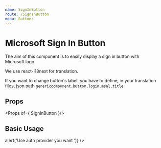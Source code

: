 ```yaml
---
name: SignInButton
route: /SignInButton
menu: Buttons
---
```


# Microsoft Sign In Button

The aim of this component is to easily display a sign in button with Microsoft logo.

We use react-i18next for translation.

If you want to change button's label, you have to define, in your translation files,
json path `genericcomponent.button.login.msal.title`


## Props

<Props of={ SignInButton }/>

## Basic Usage

<Playground>
    <SignInButton
      onClick={() => alert('Use auth provider you want ')}
    />
</Playground>
